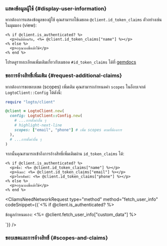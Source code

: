 

### แสดงข้อมูลผู้ใช้ \{#display-user-information}

หากต้องการแสดงข้อมูลของผู้ใช้ คุณสามารถใช้เมธอด `@client.id_token_claims` ตัวอย่างเช่น ในมุมมอง (view):

```erb title="app/views/sample/index.html.erb"
<% if @client.is_authenticated? %>
  <p>ยินดีต้อนรับ, <%= @client.id_token_claims["name"] %></p>
<% else %>
  <p>กรุณาลงชื่อเข้าใช้</p>
<% end %>
```

โปรดดูรายละเอียดเพิ่มเติมเกี่ยวกับเมธอด `#id_token_claims` ได้ที่ [gemdocs](https://gemdocs.org/gems/logto/latest)

### ขอการอ้างสิทธิ์เพิ่มเติม \{#request-additional-claims}

<FindUserInfoMissing method="id_token_claims" />

<ScopesAndClaimsIntroduction />

หากต้องการขอขอบเขต (scopes) เพิ่มเติม คุณสามารถกำหนดค่า `scopes` ในอ็อบเจกต์ `LogtoClient::Config` ได้ดังนี้:

```ruby
require "logto/client"

@client = LogtoClient.new(
  config: LogtoClient::Config.new(
    # ...การตั้งค่าอื่น ๆ
    # highlight-next-line
    scopes: ["email", "phone"] # เพิ่ม scopes ตามที่ต้องการ
  ),
  # ...การตั้งค่าอื่น ๆ
)
```

จากนั้นคุณสามารถเข้าถึงการอ้างสิทธิ์เพิ่มเติมผ่าน `id_token_claims` ได้:

```erb title="app/views/sample/index.html.erb"
<% if @client.is_authenticated? %>
  <p>ชื่อ: <%= @client.id_token_claims["name"] %></p>
  <p>อีเมล: <%= @client.id_token_claims["email"] %></p>
  <p>โทรศัพท์: <%= @client.id_token_claims["phone"] %></p>
<% else %>
  <p>กรุณาลงชื่อเข้าใช้</p>
<% end %>
```

<CliamsNeedNetworkRequest
  type="method"
  method="fetch_user_info"
  codeSnippet={<CodeBlock language="erb" title="app/views/sample/index.html.erb">{`<% if @client.is_authenticated? %>
  <p>ข้อมูลกำหนดเอง: <%= @client.fetch_user_info["custom_data"] %></p>
<!-- ... -->`}</CodeBlock>}
/>

### ขอบเขตและการอ้างสิทธิ์ \{#scopes-and-claims}

<ScopesAndClaims />
